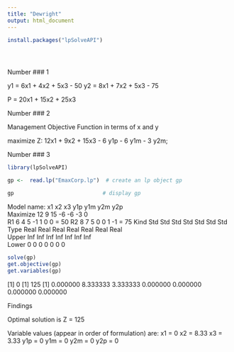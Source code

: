 ---
title: "Dewright"
output: html_document
---

```{r}
install.packages("lpSolveAPI")





```
Number ### 1

y1 = 6x1 + 4x2 + 5x3 - 50
y2 = 8x1 + 7x2 + 5x3 - 75


P = 20x1 + 15x2 + 25x3




Number ### 2

Management Objective Function in terms of x and y

maximize Z: 12x1 + 9x2 + 15x3 - 6 y1p - 6 y1m - 3 y2m;




Number ### 3

```{r}
library(lpSolveAPI)

gp <-  read.lp("EmaxCorp.lp")  # create an lp object gp

gp                            # display gp

```
Model name: 
            x1    x2    x3   y1p   y1m   y2m   y2p       
Maximize    12     9    15    -6    -6    -3     0       
R1           6     4     5    -1     1     0     0  =  50
R2           8     7     5     0     0     1    -1  =  75
Kind       Std   Std   Std   Std   Std   Std   Std       
Type      Real  Real  Real  Real  Real  Real  Real       
Upper      Inf   Inf   Inf   Inf   Inf   Inf   Inf       
Lower        0     0     0     0     0     0     0  

```{r}
solve(gp)
get.objective(gp)
get.variables(gp)
```
[1] 0
[1] 125
[1] 0.000000 8.333333 3.333333 0.000000 0.000000 0.000000 0.000000


Findings

Optimal solution is Z = 125

Variable values (appear in order of formulation) are:
x1 = 0
x2 = 8.33
x3 = 3.33
y1p = 0
y1m = 0
y2m = 0
y2p = 0
